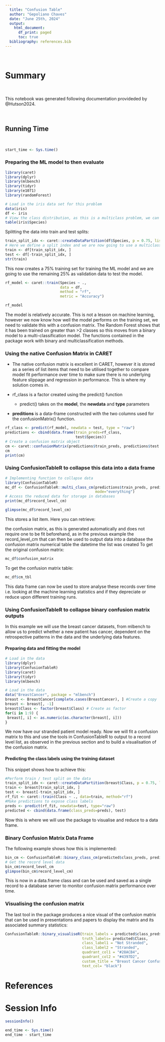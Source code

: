 ```yaml
---
  title: "Confusion Table"
  author: "Gepoliano Chaves"
  date: "June 25th, 2024"
  output:
    html_document:
      df_print: paged
      toc: true
  bibliography: references.bib
---
```


\

# Summary 

\

This notebook was generated following documentation provideded by @Hutson2024.

\

## Running Time

\

```r
start_time <- Sys.time()
```


### Preparing the ML model to then evaluate

```r
library(caret)
library(dplyr)
library(mlbench)
library(tidyr)
library(e1071)
library(randomForest)

# Load in the iris data set for this problem 
data(iris)
df <- iris
# View the class distribution, as this is a multiclass problem, we can use the multi-uclassification data table builder
table(iris$Species)

```

Splitting the data into train and test splits:

```r
train_split_idx <- caret::createDataPartition(df$Species, p = 0.75, list = FALSE)
# Here we define a split index and we are now going to use a multiclass ML model to fit the data
train <- df[train_split_idx, ]
test <- df[-train_split_idx, ]
str(train)

```

This now creates a 75% training set for training the ML model and we are going to use the remaining 25% as validation data to test the model.

```r
rf_model <- caret::train(Species ~ .,
                         data = df,
                         method = "rf",
                         metric = "Accuracy")

rf_model
```

The model is relatively accurate. This is not a lesson on machine learning, however we now know how well the model performs on the training set, we need to validate this with a confusion matrix. The Random Forest shows that it has been trained on greater than >2 classes so this moves from a binary model to a multi-classification model. The functions contained in the package work with binary and multiclassification methods.

### Using the native Confusion Matrix in CARET

* The native confusion matrix is excellent in CARET, however it is stored as a series of list items that need to be utilised together to compare model fit performance over time to make sure there is no underlying feature slippage and regression in performance. This is where my solution comes in.

* rf_class is a factor created using the predict() function
    + predict() takes on the **model**, the **newdata** and **type** parameters

* **preditions** is a data-frame constructed with the two columns used for the confusionMatrix() function.

```r
rf_class <- predict(rf_model, newdata = test, type = "raw") 
predictions <- cbind(data.frame(train_preds=rf_class, 
                                test$Species))
# Create a confusion matrix object
cm <- caret::confusionMatrix(predictions$train_preds, predictions$test.Species)
cm
print(cm)
```

### Using ConfusionTableR to collapse this data into a data frame

```r
# Implementing function to collapse data
library(ConfusionTableR)
mc_df <- ConfusionTableR::multi_class_cm(predictions$train_preds, predictions$test.Species,
                                         mode="everything")
# Access the reduced data for storage in databases
print(mc_df$record_level_cm)

glimpse(mc_df$record_level_cm)

```

This stores a list item. Here you can retrieve:

the confusion matrix, as this is generated automatically and does not require one to be fit beforehand, as in the previous example
the record_level_cm that can then be used to output data into a database
the confusion matrix numerical table
the datetime the list was created
To get the original confusion matrix:

```r
mc_df$confusion_matrix
```

To get the confusion matrix table:

```r
mc_df$cm_tbl
```

This data frame can now be used to store analyse these records over time i.e. looking at the machine learning statistics and if they depreciate or reduce upon different training runs.

### Using ConfusionTableR to collapse binary confusion matrix outputs

In this example we will use the breast cancer datasets, from mlbench to allow us to predict whether a new patient has cancer, dependent on the retrospective patterns in the data and the underlying data features.

#### Preparing data and fitting the model

```r
# Load in the data
library(dplyr)
library(ConfusionTableR)
library(caret)
library(tidyr)
library(mlbench)

# Load in the data
data("BreastCancer", package = "mlbench")
breast <- BreastCancer[complete.cases(BreastCancer), ] #Create a copy
breast <- breast[, -1]
breast$Class <- factor(breast$Class) # Create as factor
for(i in 1:9) {
 breast[, i] <- as.numeric(as.character(breast[, i]))
}
```

We now have our stranded patient model ready. Now we will fit a confusion matrix to this and use the tools in ConfusionTableR to output to a record level list, as observed in the previous section and to build a visualisation of the confusion matrix.

#### Predicting the class labels using the training dataset

This snippet shows how to achieve this:

```r
#Perform train / test split on the data
train_split_idx <- caret::createDataPartition(breast$Class, p = 0.75, list = FALSE)
train <- breast[train_split_idx, ]
test <- breast[-train_split_idx, ]
rf_fit <- caret::train(Class ~ ., data=train, method="rf")
#Make predictions to expose class labels
preds <- predict(rf_fit, newdata=test, type="raw")
predicted <- cbind(data.frame(class_preds=preds), test)
```

Now this is where we will use the package to visualise and reduce to a data frame.

### Binary Confusion Matrix Data Frame

The following example shows how this is implemented:

```r
bin_cm <- ConfusionTableR::binary_class_cm(predicted$class_preds, predicted$Class)
# Get the record level data
bin_cm$record_level_cm
glimpse(bin_cm$record_level_cm)
```

This is now in a data.frame class and can be used and saved as a single record to a database server to monitor confusion matrix performance over time.

### Visualising the confusion matrix

The last tool in the package produces a nice visual of the confusion matrix that can be used in presentations and papers to display the matrix and its associated summary statistics:

```r
ConfusionTableR::binary_visualiseR(train_labels = predicted$class_preds,
                                   truth_labels= predicted$Class,
                                   class_label1 = "Not Stranded", 
                                   class_label2 = "Stranded",
                                   quadrant_col1 = "#28ACB4", 
                                   quadrant_col2 = "#4397D2", 
                                   custom_title = "Breast Cancer Confusion Matrix", 
                                   text_col= "black")
```


# References

<div id="refs"></div>

# Session Info

```r
sessionInfo()
```

```r
end_time <- Sys.time()
end_time - start_time
```

